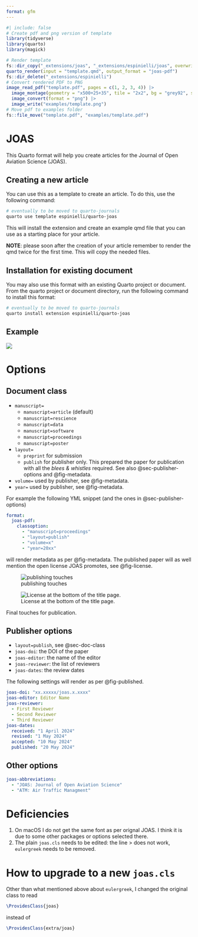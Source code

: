 ```yaml
---
format: gfm
---
```


<!-- README.md is generated from README.qmd. Please edit that file -->

```r
#| include: false
# Create pdf and png version of template
library(tidyverse)
library(quarto)
library(magick)

# Render template
fs::dir_copy("_extensions/joas", "_extensions/espinielli/joas", overwrite = TRUE)
quarto_render(input = "template.qmd", output_format = "joas-pdf")
fs::dir_delete("_extensions/espinielli")
# Convert rendered PDF to PNG
image_read_pdf("template.pdf", pages = c(1, 2, 3, 4)) |>
  image_montage(geometry = "x500+25+35", tile = "2x2", bg = "grey92", shadow = TRUE) |>
  image_convert(format = "png") |>
  image_write("examples/template.png")
# Move pdf to examples folder
fs::file_move("template.pdf", "examples/template.pdf")
```

# JOAS

This Quarto format will help you create articles for the Journal of Open Aviation Science (JOAS).

## Creating a new article

You can use this as a template to create an article.
To do this, use the following command:

```bash
# eventually to be moved to quarto-journals
quarto use template espinielli/quarto-joas
```

This will install the extension and create an example qmd file that you can use as a starting place for your article.

**NOTE**: please soon after the creation of your article remember to render the qmd twice for the first time.
This will copy the needed files.

## Installation for existing document

You may also use this format with an existing Quarto project or document.
From the quarto project or document directory, run the following command to install this format:

```bash
# eventually to be moved to quarto-journals
quarto install extension espinielli/quarto-joas
```

## Example

[![](examples/template.png)](examples/template.pdf)


# Options

## Document class {#sec-doc-class}

* `manuscript=`
  - `manuscript=article` (default)
  - `manuscript=rescience`
  - `manuscript=data`
  - `manuscript=software`
  - `manuscript=proceedings`
  - `manuscript=poster`

* `layout=`
  - `preprint` for submission
  - `publish` for publisher only. This prepared the paper for publication
     with all the _blees & whistles_ required. See also @sec-publisher-options 
     and @fig-metadata.
  
* `volume=` used by publisher, see @fig-metadata.
* `year=` used by publisher, see @fig-metadata.

For example the following YML snippet (and the ones in @sec-publisher-options)

```yml
format:
  joas-pdf:
    classoption:
      - "manuscript=proceedings"
      - "layout=publish"
      - "volume=x"
      - "year=20xx"
```
will render metadata as per @fig-metadata.
The published paper will as well mention the open license JOAS promotes, see
@fig-license.

::: {#fig-published layout-ncol=1}

![publishing touches](examples/final-metadata-joas.png){#fig-metadata}

![License at the bottom of the title page.](examples/license-joas.png){#fig-license}

Final touches for publication.
:::





## Publisher options {#sec-publisher-options}

* `layout=publish`, see @sec-doc-class
* `joas-doi`: the DOI of the paper
* `joas-editor`: the name of the editor
* `joas-reviewer`: the list of reviewers
* `joas-dates`: the review dates

The following settings will render as per @fig-published.

```yml
joas-doi: "xx.xxxxx/joas.x.xxxx"
joas-editor: Editor Name
joas-reviewer:
  - First Reviewer
  - Second Reviewer
  - Third Reviewer
joas-dates:
  received: "1 April 2024"
  revised: "1 May 2024"
  accepted: "10 May 2024"
  published: "20 May 2024"
```

## Other options

```yml
joas-abbreviations:
  - "JOAS: Journal of Open Aviation Science"
  - "ATM: Air Traffic Managment"

```

# Deficiencies

1. On macOS I do not get the same font as per orignal JOAS.
   I think it is due to some other packages or options selected there.
1. The plain `joas.cls` needs to be edited: the line
   > \RequirePackage[italic,eulergreek,defaultmathsizes]{mathastext}
   does not work, `eulergreek` needs to be removed.


# How to upgrade to a new `joas.cls`

Other than what mentioned above about `eulergreek`,
I changed the original class to read 

```tex
\ProvidesClass{joas}
```
instead of 

```tex
\ProvidesClass{extra/joas}
```
